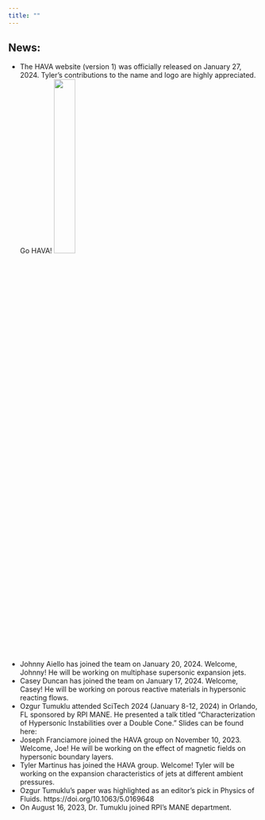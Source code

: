```yaml
---
title: ""
---
```


```{=html}
<link href="../html/pages.css" rel="stylesheet">
```

## News:

* The HAVA website (version 1) was officially released on January 27, 2024. Tyler's contributions to the name and logo are highly appreciated. Go HAVA!
<img src="../img/logo_havalab.png" style="height: 30%; width: 30%;"/>
* Johnny Aiello has joined the team on January 20, 2024. Welcome, Johnny! He will be working on multiphase supersonic expansion jets.
* Casey Duncan has joined the team on January 17, 2024. Welcome, Casey! He will be working on porous reactive materials in hypersonic reacting flows.
* Ozgur Tumuklu attended SciTech 2024 (January 8-12, 2024) in Orlando, FL sponsored by RPI MANE. He presented a talk titled "Characterization of Hypersonic Instabilities over a Double Cone." Slides can be found here: 
* Joseph Franciamore joined the HAVA group on November 10, 2023. Welcome, Joe! He will be working on the effect of magnetic fields on hypersonic boundary layers.
* Tyler Martinus has joined the HAVA group. Welcome! Tyler will be working on the expansion characteristics of jets at different ambient pressures.
* Ozgur Tumuklu's paper was highlighted as an editor's pick in Physics of Fluids. 
  https://doi.org/10.1063/5.0169648
* On August 16, 2023, Dr. Tumuklu joined RPI's MANE department.





